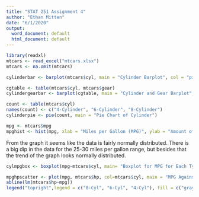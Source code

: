 ```yaml
---
title: "STAT 251 Assignment 4"
author: "Ethan Mitten"
date: "6/1/2020"
output:
  word_document: default
  html_document: default
---
```


```r
library(readxl)
mtcars <- read_excel("mtcars.xlsx")
mtcars <- na.omit(mtcars)
```

```r
cylinderbar <- barplot(mtcars$cyl, main = "Cylinder Barplot", col = "pink")
```

```r
cgtable <- table(mtcars$cyl, mtcars$gear)
cylindergearbar <- barplot(cgtable, main = "Cylinder and Gear Barplot", legend.text = c("4-Cylinder", "6-Cylinder", "8-Cylinder"), col=c("purple","darkgreen","darkred"), xlab= "Number of Gears", ylab="Amount of Cars")
```

```r
count <- table(mtcars$cyl)
names(count) <- c("4-Cylinder", "6-Cylinder", "8-Cylinder")
cylinderpie <- pie(count, main = "Pie Chart of Cylinder")
```

```r
mpg <- mtcars$mpg
mpghist <- hist(mpg, xlab = "Miles per Gallon (MPG)", ylab = "Amount of Cars", main = "Histogram of MPG", col = "purple" )
```

From the graph it seems like the data is fairly normally distributed. There is a big dip in the data for the 25-30 miles per gallon range, but besides that the trend of the graph looks normally distributed.

```r
cylmpgbox <- boxplot(mpg~mtcars$cyl, main= "Boxplot for MPG for Each Type of Cylinder", xlab = "Type of Cylinder", ylab = "Miles per Gallon (MPG)")
```

```r
mpghpscatter <- plot(mpg, mtcars$hp, col=mtcars$cyl, main = "MPG Against HP by Cylinder Type", xlab = "Miles per Gallon (MPG)", ylab = "Horsepower")
abline(lm(mtcars$hp~mpg))
legend("topright",legend = c("8-Cyl", "6-Cyl", "4-Cyl"), fill = c("gray", "pink", "blue"))
```

















